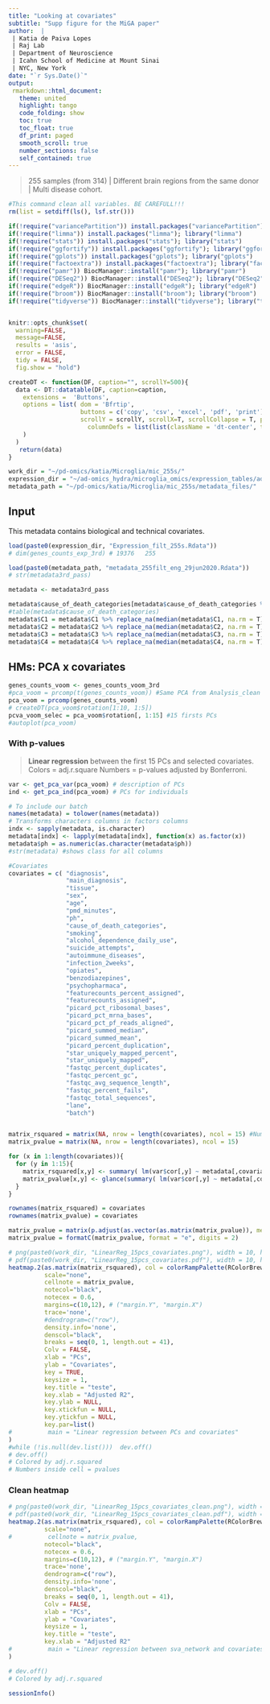 ```yaml
---
title: "Looking at covariates"
subtitle: "Supp figure for the MiGA paper"
author:  |
 | Katia de Paiva Lopes 
 | Raj Lab
 | Department of Neuroscience
 | Icahn School of Medicine at Mount Sinai
 | NYC, New York
date: "`r Sys.Date()`"
output: 
 rmarkdown::html_document:
   theme: united
   highlight: tango
   code_folding: show
   toc: true
   toc_float: true
   df_print: paged
   smooth_scroll: true
   number_sections: false
   self_contained: true  
---
```


> 255 samples (from 314) | 
> Different brain regions from the same donor | 
> Multi disease cohort. 

```r
#This command clean all variables. BE CAREFULL!!! 
rm(list = setdiff(ls(), lsf.str()))
```

```r
if(!require("variancePartition")) install.packages("variancePartition"); library("variancePartition")
if(!require("limma")) install.packages("limma"); library("limma")
if(!require("stats")) install.packages("stats"); library("stats")
if(!require("ggfortify")) install.packages("ggfortify"); library("ggfortify")
if(!require("gplots")) install.packages("gplots"); library("gplots")
if(!require("factoextra")) install.packages("factoextra"); library("factoextra")
if(!require("pamr")) BiocManager::install("pamr"); library("pamr")
if(!require("DESeq2")) BiocManager::install("DESeq2"); library("DESeq2")
if(!require("edgeR")) BiocManager::install("edgeR"); library("edgeR")
if(!require("broom")) BiocManager::install("broom"); library("broom")
if(!require("tidyverse")) BiocManager::install("tidyverse"); library("tidyverse")


knitr::opts_chunk$set( 
  warning=FALSE,
  message=FALSE,
  results = 'asis',
  error = FALSE,
  tidy = FALSE,
  fig.show = "hold")
```

```r
createDT <- function(DF, caption="", scrollY=500){
  data <- DT::datatable(DF, caption=caption,
    extensions =  'Buttons',
    options = list( dom = 'Bfrtip', 
                    buttons = c('copy', 'csv', 'excel', 'pdf', 'print'), 
                    scrollY = scrollY, scrollX=T, scrollCollapse = T, paging = F,  
                      columnDefs = list(list(className = 'dt-center', targets = "_all"))
    )
  ) 
   return(data)
}
```

```r
work_dir = "~/pd-omics/katia/Microglia/mic_255s/"
expression_dir = "~/ad-omics_hydra/microglia_omics/expression_tables/added_pilot_314s/expr_4brain_regions/"
metadata_path = "~/pd-omics/katia/Microglia/mic_255s/metadata_files/"
```

## Input
This metadata contains biological and technical covariates. 
```r
load(paste0(expression_dir, "Expression_filt_255s.Rdata")) 
# dim(genes_counts_exp_3rd) # 19376   255

load(paste0(metadata_path, "metadata_255filt_eng_29jun2020.Rdata"))
# str(metadata3rd_pass)

metadata <- metadata3rd_pass

metadata$cause_of_death_categories[metadata$cause_of_death_categories %in% NA] <- "Other"
#table(metadata$cause_of_death_categories)
metadata$C1 = metadata$C1 %>% replace_na(median(metadata$C1, na.rm = T))
metadata$C2 = metadata$C2 %>% replace_na(median(metadata$C2, na.rm = T))
metadata$C3 = metadata$C3 %>% replace_na(median(metadata$C3, na.rm = T))
metadata$C4 = metadata$C4 %>% replace_na(median(metadata$C4, na.rm = T))

```

## HMs: PCA x covariates
```r
genes_counts_voom <- genes_counts_voom_3rd
#pca_voom = prcomp(t(genes_counts_voom)) #Same PCA from Analysis_clean 
pca_voom = prcomp(genes_counts_voom)
# createDT(pca_voom$rotation[1:10, 1:5])
pcva_voom_selec = pca_voom$rotation[, 1:15] #15 firsts PCs
#autoplot(pca_voom)
```

### With p-values

> **Linear regression** between the first 15 PCs and selected covariates. 
> Colors = adj.r.square 
> Numbers = p-values adjusted by Bonferroni.

```r
var <- get_pca_var(pca_voom) # description of PCs
ind <- get_pca_ind(pca_voom) # PCs for individuals

# To include our batch
names(metadata) = tolower(names(metadata))
# Transforms characters columns in factors columns 
indx <- sapply(metadata, is.character)
metadata[indx] <- lapply(metadata[indx], function(x) as.factor(x))
metadata$ph = as.numeric(as.character(metadata$ph))
#str(metadata) #shows class for all columns 

#Covariates
covariates = c( "diagnosis",
                "main_diagnosis",
                "tissue",
                "sex",
                "age",
                "pmd_minutes",
                "ph",
                "cause_of_death_categories",
                "smoking",
                "alcohol_dependence_daily_use",
                "suicide_attempts",
                "autoimmune_diseases",
                "infection_2weeks",
                "opiates",
                "benzodiazepines",
                "psychopharmaca",
                "featurecounts_percent_assigned",
                "featurecounts_assigned",
                "picard_pct_ribosomal_bases",
                "picard_pct_mrna_bases",
                "picard_pct_pf_reads_aligned",
                "picard_summed_median",
                "picard_summed_mean",
                "picard_percent_duplication",
                "star_uniquely_mapped_percent",
                "star_uniquely_mapped",
                "fastqc_percent_duplicates",
                "fastqc_percent_gc",
                "fastqc_avg_sequence_length",
                "fastqc_percent_fails",
                "fastqc_total_sequences",
                "lane",
                "batch")


matrix_rsquared = matrix(NA, nrow = length(covariates), ncol = 15) #Number of factors
matrix_pvalue = matrix(NA, nrow = length(covariates), ncol = 15)

for (x in 1:length(covariates)){
  for (y in 1:15){
    matrix_rsquared[x,y] <- summary( lm(var$cor[,y] ~ metadata[,covariates[x]]) )$adj.r.squared
    matrix_pvalue[x,y] <- glance(summary( lm(var$cor[,y] ~ metadata[,covariates[x]]) ))$p.value #To insert pvalues in the heatmap
  }
}

rownames(matrix_rsquared) = covariates
rownames(matrix_pvalue) = covariates 

matrix_pvalue = matrix(p.adjust(as.vector(as.matrix(matrix_pvalue)), method='bonferroni'),ncol=ncol(matrix_pvalue))
matrix_pvalue = formatC(matrix_pvalue, format = "e", digits = 2)

# png(paste0(work_dir, "LinearReg_15pcs_covariates.png"), width = 10, height = 10, res = 600, units = "in")
# pdf(paste0(work_dir, "LinearReg_15pcs_covariates.pdf"), width = 10, height = 10)
heatmap.2(as.matrix(matrix_rsquared), col = colorRampPalette(RColorBrewer::brewer.pal(6,"RdPu"))(40),
          scale="none",
          cellnote = matrix_pvalue,
          notecol="black",
          notecex = 0.6,
          margins=c(10,12), # ("margin.Y", "margin.X")
          trace='none', 
          #dendrogram=c("row"),
          density.info='none', 
          denscol="black",
          breaks = seq(0, 1, length.out = 41),
          Colv = FALSE,
          xlab = "PCs",
          ylab = "Covariates",
          key = TRUE,
          keysize = 1,
          key.title = "teste",
          key.xlab = "Adjusted R2",
          key.ylab = NULL,
          key.xtickfun = NULL,
          key.ytickfun = NULL,
          key.par=list()
#          main = "Linear regression between PCs and covariates"
) 
#while (!is.null(dev.list()))  dev.off()
# dev.off()
# Colored by adj.r.squared
# Numbers inside cell = pvalues
```

### Clean heatmap
```r
# png(paste0(work_dir, "LinearReg_15pcs_covariates_clean.png"), width = 8, height = 10, res = 600, units = "in")
# pdf(paste0(work_dir, "LinearReg_15pcs_covariates_clean.pdf"), width = 8, height = 10)
heatmap.2(as.matrix(matrix_rsquared), col = colorRampPalette(RColorBrewer::brewer.pal(6,"RdPu"))(40),
          scale="none",
#          cellnote = matrix_pvalue,
          notecol="black",
          notecex = 0.6,
          margins=c(10,12), # ("margin.Y", "margin.X")
          trace='none', 
          dendrogram=c("row"),
          density.info='none', 
          denscol="black",
          breaks = seq(0, 1, length.out = 41),
          Colv = FALSE,
          xlab = "PCs",
          ylab = "Covariates",
          keysize = 1,
          key.title = "teste",
          key.xlab = "Adjusted R2"
#          main = "Linear regression between sva_network and covariates"
) 

# dev.off()
# Colored by adj.r.squared

```

```r
sessionInfo()
```


